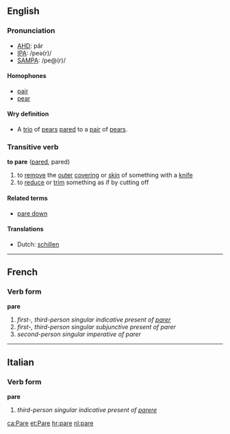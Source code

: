 ==English==
===Pronunciation===
*[[w:AHD|AHD]]: pâr
*[[w:IPA|IPA]]: /peə(r)/
*[[w:SAMPA|SAMPA]]: /pe@(r)/

==== Homophones ====
*[[pair]]
*[[pear]]
==== Wry definition ====
* A [[trio]] of [[pear]]s [[pare]]d to a [[pair]] of [[pear]]s.

===Transitive verb===
'''to pare''' ([[pared]], pared)
#to [[remove]] the [[outer]] [[covering]] or [[skin]] of something with a [[knife]]
#to [[reduce]] or [[trim]] something as if by cutting off

====Related terms====
*[[pare down]]

====Translations====
*Dutch: [[schillen]]

----

==French==
===Verb form===
'''pare'''

# ''first-, third-person singular indicative present of [[parer]]''
# ''first-, third-person singular subjunctive present of parer''
# ''second-person singular imperative of parer''

----

==Italian==
===Verb form===
'''pare'''

# ''third-person singular indicative present of [[parere]]''

[[ca:Pare]]
[[et:Pare]]
[[hr:pare]]
[[nl:pare]]